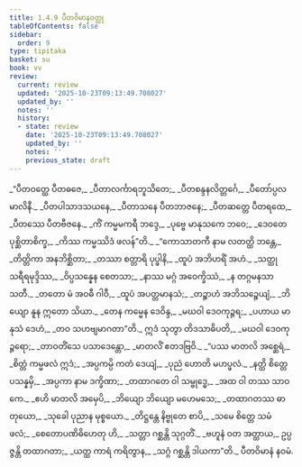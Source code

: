 ```yaml
---
title: 1.4.9 ပီတဝိမာနဝတ္ထု
tableOfContents: false
sidebar:
  order: 9
type: tipitaka
basket: su
book: vv
review:
  current: review
  updated: '2025-10-23T09:13:49.708027'
  updated_by: ''
  notes: ''
  history:
  - state: review
    date: '2025-10-23T09:13:49.708027'
    updated_by: ''
    notes: ''
    previous_state: draft
---
```



<ReviewStatus review={frontmatter.review} showDetails={true} />

<HypothesisAnnotation frontmatter={frontmatter} />

<DynamicBreadcrumb />

<Division number="795" book="vv" e="ch" v="19" p="65">

<Paragraph number="632" type="verses" book="vv">
_“ပီတဝတ္ထေ ပီတဓဇေ,_  
_ပီတာလင်္ကာရဘူသိတေ;_  
_ပီတစန္ဒနလိတ္တင်္ဂေ,_  
_ပီတော်ပ္ပလမာလိနီ._  

</Paragraph>

</Division>
<Division number="796" book="vv" e="ch" v="19" p="65">

<Paragraph number="633" type="verses" book="vv">
_ပီတပါသာဒသယနေ,_  
_ပီတာသနေ ပီတဘာဇနေ;_  
_ပီတဆတ္တေ ပီတရထေ,_  
_ပီတဿေ ပီတဗီဇနေ._  

</Paragraph>

</Division>
<Division number="797" book="vv" e="ch" v="19" p="66">

<Paragraph number="634" type="verses" book="vv">
_ကိံ ကမ္မမကရီ ဘဒ္ဒေ,_  
_ပုဗ္ဗေ မာနုသကေ ဘဝေ;_  
_ဒေဝတေ ပုစ္ဆိတာစိက္ခ,_  
_ကိဿ ကမ္မဿိဒံ ဖလန်”တိ._  

</Paragraph>

</Division>
<Division number="798" book="vv" e="ch" v="19" p="66">

<Paragraph number="635" type="verses" book="vv">
_“ကောသာတကီ နာမ လတတ္ထိ ဘန္တေ,_  
_တိတ္တိကာ အနဘိစ္ဆိတာ;_  
_တဿာ စတ္တာရိ ပုပ္ဖါနိ,_  
_ထူပံ အဘိဟရိံ အဟံ._  

</Paragraph>

</Division>
<Division number="799" book="vv" e="ch" v="19" p="66">

<Paragraph number="636" type="verses" book="vv">
_သတ္ထု သရီရမုဒ္ဒိဿ,_  
_ဝိပ္ပသန္နေန စေတသာ;_  
_နာဿ မဂ္ဂံ အဝေက္ခိဿံ,_  
_န တဂ္ဂမနသာ သတီ._  

</Paragraph>

</Division>
<Division number="800" book="vv" e="ch" v="19" p="66">

<Paragraph number="637" type="verses" book="vv">
_တတော မံ အဝဓီ ဂါဝီ,_  
_ထူပံ အပတ္တမာနသံ;_  
_တဉ္စာဟံ အဘိသဉ္စေယျံ,_  
_ဘိယျော နူန ဣတော သိယာ._  

</Paragraph>

</Division>
<Division number="801" book="vv" e="ch" v="19" p="66">

<Paragraph number="638" type="verses" book="vv">
_တေန ကမ္မေန ဒေဝိန္ဒ,_  
_မဃဝါ ဒေဝကုဉ္ဇရ;_  
_ပဟာယ မာနုသံ ဒေဟံ,_  
_တဝ သဟဗျမာဂတာ”တိ._  

</Paragraph>

</Division>
<Division number="802" book="vv" e="ch" v="19" p="66">

<Paragraph number="639" type="verses" book="vv">
ဣဒံ သုတွာ တိဒသာဓိပတိ,_  
_မဃဝါ ဒေဝကုဉ္ဇရော;_  
_တာဝတိံသေ ပသာဒေန္တော,_  
_မာတလိံ ဧတဒဗြဝိ._  

</Paragraph>

</Division>
<Division number="803" book="vv" e="ch" v="19" p="66">

<Paragraph number="640" type="verses" book="vv">
_“ပဿ မာတလိ အစ္ဆေရံ,_  
_စိတ္တံ ကမ္မဖလံ ဣဒံ;_  
_အပ္ပကမ္ပိ ကတံ ဒေယျံ,_  
_ပုညံ ဟောတိ မဟပ္ဖလံ._  

</Paragraph>

</Division>
<Division number="804" book="vv" e="ch" v="19" p="66">

<Paragraph number="641" type="verses" book="vv">
_နတ္ထိ စိတ္တေ ပသန္နမှိ,_  
_အပ္ပကာ နာမ ဒက္ခိဏာ;_  
_တထာဂတေ ဝါ သမ္ဗုဒ္ဓေ,_  
_အထ ဝါ တဿ သာဝကေ._  

</Paragraph>

</Division>
<Division number="805" book="vv" e="ch" v="19" p="66">

<Paragraph number="642" type="verses" book="vv">
_ဧဟိ မာတလိ အမှေပိ,_  
_ဘိယျော ဘိယျော မဟေမသေ;_  
_တထာဂတဿ ဓာတုယော,_  
_သုခေါ ပုညာန မုစ္စယော._  

</Paragraph>

</Division>
<Division number="806" book="vv" e="ch" v="19" p="66">

<Paragraph number="643" type="verses" book="vv">
_တိဋ္ဌန္တေ နိဗ္ဗုတေ စာပိ,_  
_သမေ စိတ္တေ သမံ ဖလံ;_  
_စေတောပဏိဓိဟေတု ဟိ,_  
_သတ္တာ ဂစ္ဆန္တိ သုဂ္ဂတိံ._  

</Paragraph>

</Division>
<Division number="807" book="vv" e="ch" v="19" p="66">

<Paragraph number="644" type="verses" book="vv">
_ဗဟူနံ ဝတ အတ္ထာယ,_  
ဥပ္ပဇ္ဇန္တိ တထာဂတာ;_  
_ယတ္ထ ကာရံ ကရိတွာန,_  
_သဂ္ဂံ ဂစ္ဆန္တိ ဒါယကာ”တိ._  


</Paragraph>
</Division>

<Paragraph number="645" type="center" book="vv">
ပီတဝိမာနံ နဝမံ.
</Paragraph>
